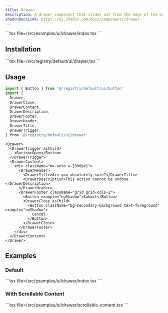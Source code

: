 ```yaml
---
title: Drawer
description: A drawer component that slides out from the edge of the screen.
shadcnDocsLink: https://ui.shadcn.com/docs/components/drawer
---
```


<ComponentPreview component="drawer">
  ```tsx file=<rootDir>/src/examples/ui/drawer/index.tsx
  ```
</ComponentPreview>

## Installation

<Installation component="drawer">
  ```tsx file=<rootDir>/src/registry/default/ui/drawer.tsx
  ```
</Installation>

## Usage

```ts
import { Button } from '@/registry/default/ui/button'
import {
  Drawer,
  DrawerClose,
  DrawerContent,
  DrawerDescription,
  DrawerFooter,
  DrawerHeader,
  DrawerTitle,
  DrawerTrigger,
} from '@/registry/default/ui/drawer'
```

```tsx
<Drawer>
  <DrawerTrigger asChild>
    <Button>Open</Button>
  </DrawerTrigger>
  <DrawerContent>
    <div className="mx-auto w-[300px]">
      <DrawerHeader>
        <DrawerTitle>Are you absolutely sure?</DrawerTitle>
        <DrawerDescription>This action cannot be undone.</DrawerDescription>
      </DrawerHeader>
      <DrawerFooter className="grid grid-cols-2">
        <Button example="noShadow">Submit</Button>
        <DrawerClose asChild>
          <Button className="bg-secondary-background text-foreground" example="noShadow">
            Cancel
          </Button>
        </DrawerClose>
      </DrawerFooter>
    </div>
  </DrawerContent>
</Drawer>
```

## Examples

### Default

<ComponentPreview component="drawer" example="default">
  ```tsx file=<rootDir>/src/examples/ui/drawer/index.tsx
  ```
</ComponentPreview>

### With Scrollable Content

<ComponentPreview component="drawer" example="scrollable-content">
  ```tsx file=<rootDir>/src/examples/ui/drawer/scrollable-content.tsx
  ```
</ComponentPreview>